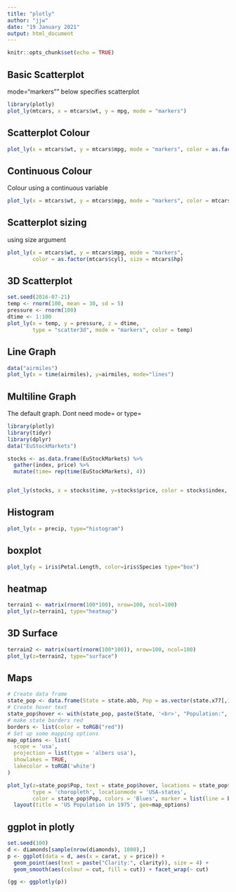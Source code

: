 ```yaml
---
title: "plotly"
author: "jjw"
date: "19 January 2021"
output: html_document
---
```


```r
knitr::opts_chunk$set(echo = TRUE)
```

## Basic Scatterplot
mode="markers"" below specifies scatterplot

```r
library(plotly)
plot_ly(mtcars, x = mtcars$wt, y = mpg, mode = "markers")
```

## Scatterplot Colour

```r
plot_ly(x = mtcars$wt, y = mtcars$mpg, mode = "markers", color = as.factor(mtcars$cyl))
```

## Continuous Colour
Colour using a continuous variable

```r
plot_ly(x = mtcars$wt, y = mtcars$mpg, mode = "markers", color = mtcars$disp)
```

## Scatterplot sizing
using size argument

```r
plot_ly(x = mtcars$wt, y = mtcars$mpg, mode = "markers", 
        color = as.factor(mtcars$cyl), size = mtcars$hp)
```

## 3D Scatterplot


```r
set.seed(2016-07-21)
temp <- rnorm(100, mean = 30, sd = 5)
pressure <- rnorm(100)
dtime <- 1:100
plot_ly(x = temp, y = pressure, z = dtime,
        type = "scatter3d", mode = "markers", color = temp)

```

## Line Graph


```r
data("airmiles")
plot_ly(x = time(airmiles), y=airmiles, mode="lines")

```

## Multiline Graph
The default graph.  Dont need mode= or type=


```r
library(plotly)
library(tidyr)
library(dplyr)
data("EuStockMarkets")

stocks <- as.data.frame(EuStockMarkets) %>% 
  gather(index, price) %>% 
  mutate(time= rep(time(EuStockMarkets), 4))


plot_ly(stocks, x = stocks$time, y=stocks$price, color = stocks$index, mode="lines")

```

## Histogram

```r
plot_ly(x = precip, type="histogram")

```

## boxplot
```r
plot_ly(y = iris$Petal.Length, color=iris$Species type="box")

```
## heatmap
```r
terrain1 <- matrix(rnorm(100*100), nrow=100, ncol=100)
plot_ly(z=terrain1, type="heatmap")

```

## 3D Surface
```r
terrain2 <- matrix(sort(rnorm(100*100)), nrow=100, ncol=100)
plot_ly(z=terrain2, type="surface")

```

## Maps
```r
# Create data frame
state_pop <- data.frame(State = state.abb, Pop = as.vector(state.x77[,1]))
# Create hover text
state_pop$hover <- with(state_pop, paste(State, '<br>', "Population:", Pop))
# make state borders red
borders <- list(color = toRGB("red"))
# Set up some mapping options
map_options <- list(
  scope = 'usa',
  projection = list(type = 'albers usa'),
  showlakes = TRUE,
  lakecolor = toRGB('white')
)

plot_ly(z=state_pop$Pop, text = state_pop$hover, locations = state_pop$State,
        type = 'choropleth', locationmode = 'USA-states',
        color = state_pop$Pop, colors = 'Blues', marker = list(line = borders)) %>% 
  layout(title = 'US Population in 1975', geo=map_options)

```

## ggplot in plotly
```r
set.seed(100)
d <- diamonds[sample(nrow(diamonds), 1000),]
p <- ggplot(data = d, aes(x = carat, y = price)) +
  geom_point(aes(text = paste("Clarity:", clarity)), size = 4) +
  geom_smooth(aes(colour = cut, fill = cut)) + facet_wrap(~ cut)

(gg <- ggplotly(p))

```